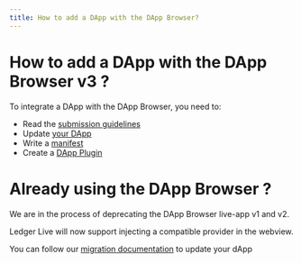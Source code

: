 ```yaml
---
title: How to add a DApp with the DApp Browser?
---
```


# How to add a DApp with the DApp Browser v3 ?

To integrate a DApp with the DApp Browser, you need to:

- Read the [submission guidelines](./guidelines)
- Update [your DApp](./dapp-browser/dapp-customisation/)
- Write a [manifest](./dapp-browser/manifest/)
- Create a [DApp Plugin](./dapp-browser/plugin/)

# Already using the DApp Browser ?

We are in the process of deprecating the DApp Browser live-app v1 and v2.

Ledger Live will now support injecting a compatible provider in the webview.

You can follow our [migration documentation](./dapp-browser/migration/) to update your dApp
